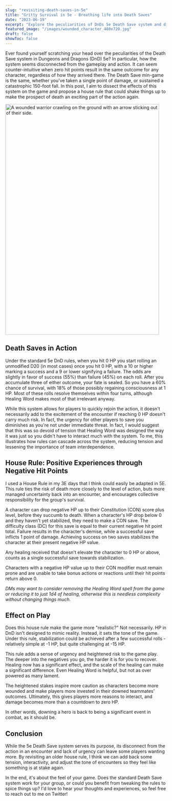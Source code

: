 ```yaml
---
slug: "revisiting-death-saves-in-5e"
title: "Gritty Survival in 5e - Breathing life into Death Saves"
date: "2023-06-19"
excerpt: "Explore the peculiarities of DnDs 5e Death Save system and discover a riveting house rule that adds urgency and deepens gameplay interaction"
featured_image: "/images/wounded_character_480x720.jpg"
draft: false
showToc: false
---
```


Ever found yourself scratching your head over the peculiarities of the Death Save system in Dungeons and Dragons (DnD) 5e? In particular, how the system seems disconnected from the gameplay and action. It can seem counter-intuitive when zero hit points result in the same outcome for any character, regardless of how they arrived there. The Death Save min-game is the same, whether you've taken a single point of damage, or sustained a catastrophic 150-foot fall. In this post, I aim to dissect the effects of this system on the game and propose a house rule that could shake things up to make the prospect of death an exciting part of the action again.

<img src="/images/wounded_character_480x720.jpg" alt="A wounded warrior crawling on the ground with an arrow sticking out of their side." width="480" height="720" />

## Death Saves in Action

Under the standard 5e DnD rules, when you hit 0 HP you start rolling an unmodified D20 (in most cases) once you hit 0 HP, with a 10 or higher marking a success and a 9 or lower signifying a failure. The odds are slightly in favor of success (55%) than failure (45%) on each roll. After you accumulate three of either outcome, your fate is sealed. So you have a 60% chance of survival, with 18% of those possibly regaining consciousness at 1 HP. Most of these rolls resolve themselves within four turns, although Healing Word makes most of that irrelevant anyway.

While this system allows for players to quickly rejoin the action, it doesn't necessarily add to the excitement of the encounter if reaching 0 HP doesn't carry much risk. In fact, the urgency for other players to save you diminishes as you're not under immediate threat. In fact, I would suggest that this was so devoid of tension that Healing Word was designed the way it was just so you didn't have to interact much with the system. To me, this illustrates how rules can cascade across the system, reducing tension and lessening the importance of team interdependence.

## House Rule: Positive Experiences through Negative Hit Points

I used a House Rule in my 3E days that I think could easily be adapted in 5E. This rule ties the risk of death more closely to the level of action, buts more managed uncertainty back into an encounter, and encourages collective responsibility for the group's survival.

A character can drop negative HP up to their Constitution (CON) score plus level, before they succumb to death. When a character's HP drop below 0 and they haven't yet stabilized, they need to make a CON save. The difficulty class (DC) for this save is equal to their current negative hit point total. Failure results in the character's demise, while a successful save inflicts 1 point of damage. Achieving success on two saves stabilizes the character at their present negative HP value.

Any healing received that doesn't elevate the character to 0 HP or above, counts as a single successful save towards stabilization.

Characters with a negative HP value up to their CON modifier must remain prone and are unable to take bonus actions or reactions until their hit points return  above 0.

*DMs may want to consider removing the Healing Word spell from the game or reducing it to just 1d4 of healing, otherwise this is needless complexity without changing things much.*

## Effect on Play

Does this house rule make the game more "realistic?" Not necessarily. HP in DnD isn't designed to mimic reality. Instead, it sets the tone of the game. Under this rule, stabilization could be achieved after a few successful rolls - relatively simple at -1 HP, but quite challenging at -15 HP.

This rule adds a sense of urgency and heightened risk to the game play. The deeper into the negatives you go, the harder it is for you to recover. Healing now has a significant effect, and the scale of the healing can make a significant difference.  Even Healing Word is helpful, but not as over powered as many lament. 

The heightened stakes inspire more caution as characters become more wounded and make players more invested in their downed teammates' outcomes. Ultimately, this gives players more reasons to interact, and damage becomes more than a countdown to zero HP.

In other words, downing a hero is back to being a significant event in combat, as it should be.

## Conclusion

While the 5e Death Save system serves its purpose, its disconnect from the action in an encounter and lack of urgency can leave some players wanting more. By revisiting an older house rule, I think we can add back some tension, interactivity, and adjust the tone of encounters so they feel like something is at stake again. 

In the end, it's about the feel of your game. Does the standard Death Save system work for your group, or could you benefit from tweaking the rules to spice things up? I'd love to hear your thoughts and experiences, so feel free to reach out to me on Twitter!
